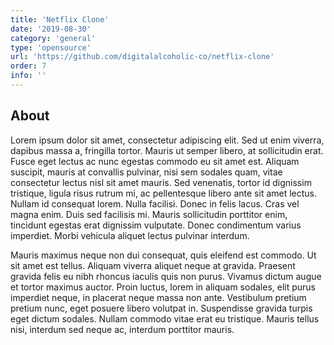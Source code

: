 ```yaml
---
title: 'Netflix Clone'
date: '2019-08-30'
category: 'general'
type: 'opensource'
url: 'https://github.com/digitalalcoholic-co/netflix-clone'
order: 7
info: ''
---
```


## About

Lorem ipsum dolor sit amet, consectetur adipiscing elit. Sed ut enim viverra, dapibus massa a, fringilla tortor. Mauris ut semper libero, at sollicitudin erat. Fusce eget lectus ac nunc egestas commodo eu sit amet est. Aliquam suscipit, mauris at convallis pulvinar, nisi sem sodales quam, vitae consectetur lectus nisl sit amet mauris. Sed venenatis, tortor id dignissim tristique, ligula risus rutrum mi, ac pellentesque libero ante sit amet lectus. Nullam id consequat lorem. Nulla facilisi. Donec in felis lacus. Cras vel magna enim. Duis sed facilisis mi. Mauris sollicitudin porttitor enim, tincidunt egestas erat dignissim vulputate. Donec condimentum varius imperdiet. Morbi vehicula aliquet lectus pulvinar interdum.

Mauris maximus neque non dui consequat, quis eleifend est commodo. Ut sit amet est tellus. Aliquam viverra aliquet neque at gravida. Praesent gravida felis eu nibh rhoncus iaculis quis non purus. Vivamus dictum augue et tortor maximus auctor. Proin luctus, lorem in aliquam sodales, elit purus imperdiet neque, in placerat neque massa non ante. Vestibulum pretium pretium nunc, eget posuere libero volutpat in. Suspendisse gravida turpis eget dictum sodales. Nullam commodo vitae erat eu tristique. Mauris tellus nisi, interdum sed neque ac, interdum porttitor mauris.
